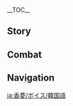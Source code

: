 {{CharacterTabs}}
{{LanguageTabs}}
__TOC__
==Story==
{{VO/Story
|character           = Xiangling
|language            = ko
|name                = 향릉

<!-- Hello -->
|vo_01_01_title      = 첫 만남…
|vo_01_01_subtitle   = Hello
|vo_01_01_file       = VO_{language}{character} Hello.ogg
|vo_01_01_tx         = 난 리월에서 온 요리사 향릉이야! 다양한… 다양한 요리가 내 특기지. 연습을 많이 했는데도 긴장되네, 헤헤
|vo_01_01_rm         = Nan Riworeseo on yorisa Hyangreung'iya! Dayanghan, dayanghan yo... yoriga nae teukgiji, yeonseubeul mani haetneundedo ginjangdoene, hehe

<!-- Chats -->
|vo_02_01_title      = 잡담・간식
|vo_02_01_subtitle   = Chat: Snacks
|vo_02_01_file       = VO_{language}{character} Chat - Snacks.ogg
|vo_02_01_tx         = 디저트 먹고 좀 쉴래? 한 소쿠리 준비했다구~
|vo_02_01_rm         = 
|vo_02_02_title      = 잡담・화염 슬라임
|vo_02_02_subtitle   = Chat: Pyro Slime
|vo_02_02_file       = VO_{language}{character} Chat - Pyro Slime.ogg
|vo_02_02_tx         = 매운맛이 좋을까… 갈릭맛이 좋을까?
|vo_02_02_rm         = Maeunmasi joeulkka... gallikmasi joeulkka?
|vo_02_03_title      = 잡담・식자재 찾기
|vo_02_03_subtitle   = Chat: Looking for Food
|vo_02_03_file       = VO_{language}{character} Chat - Looking for Food.ogg
|vo_02_03_tx         = 심심하니 같이 식자재나 찾아보자!
|vo_02_03_rm         = simsimhani gachi sikjajaena chajaboja!

<!-- Weather -->
|vo_03_01_title      = 비가 올 때・무드
|vo_03_01_subtitle   = When It Rains: Attitude
|vo_03_01_file       = VO_{language}{character} When It Rains - Attitude.ogg
|vo_03_01_tx         = 흐음, 난 비오는 날 별로 안 좋아해
|vo_03_01_rm         = Heueum, nan bioneun nal byeollo an joahae
|vo_03_02_title      = 비가 올 때・부주의
|vo_03_02_subtitle   = When It Rains: Negligence
|vo_03_02_file       = VO_{language}{character} When It Rains - Negligence.ogg
|vo_03_02_tx         = 가만… 널어놓은 옷이 있었나…
|vo_03_02_rm         = Gaman... neoreonoeun osi isseotna...
|vo_03_03_title      = 비가 그친 후…
|vo_03_03_subtitle   = After the Rain
|vo_03_03_file       = VO_{language}{character} After the Rain.ogg
|vo_03_03_tx         = 가자 가자, 송이버섯 찾으러 가자
|vo_03_03_rm         = Gaja gaja, song'ibeoseot chajeureo gaja
|vo_03_04_title      = 바람이 불 때…
|vo_03_04_subtitle   = When It's Windy
|vo_03_04_file       = VO_{language}{character} When It's Windy.ogg
|vo_03_04_tx         = 슬라임은 이런 날씨를 가장 좋아해. 그러니 이 틈에 왕창 잡자! 내가 슬라임 빙수 해줄게!
|vo_03_04_rm         = Seullaimeun ireon nalssireul gajang joahae. Geureoni i teume wangchang japja! Naega seullaim bingsu haejulge!

<!-- Greetings -->
|vo_04_01_title      = 아침 인사…
|vo_04_01_subtitle   = Good Morning
|vo_04_01_file       = VO_{language}{character} Good Morning.ogg
|vo_04_01_tx         = 마침 잘 왔어! 같이 식자재나 찾으러 갈래?
|vo_04_01_rm         = Machim jal wasseo! Gachi sikjajaena chajeureo gallae?
|vo_04_02_title      = 점심 인사…
|vo_04_02_subtitle   = Good Afternoon
|vo_04_02_file       = VO_{language}{character} Good Afternoon.ogg
|vo_04_02_tx         = 점심 식사 준비됐어. 어서 와! 늦으면 없다구
|vo_04_02_rm         = 
<!--Jeomsimsiksa junbidwaesseo, eoseo wa! Ehyo... neujeumyeon eopdago-->
|vo_04_03_title      = 저녁 인사…
|vo_04_03_subtitle   = Good Evening
|vo_04_03_file       = VO_{language}{character} Good Evening.ogg
|vo_04_03_tx         = 야식 먹게? 숯불 바위도마뱀구이를 만들고 있었어. 빤히 보지만 말고 어서 먹어봐!
|vo_04_03_rm         = 
<!--Yasik meokge? Sutbul bawidomabaemguireul mandeulgo isseosseo. Ei, ppanhi bojiman malgo eoseo meogeobwa!-->
|vo_04_04_title      = 굿나잇…
|vo_04_04_subtitle   = Good Night
|vo_04_04_file       = VO_{language}{character} Good Night.ogg
|vo_04_04_tx         = 너… 나 몰래 맛있는 음식 먹으려는 건 아니지? 아, 쉬고 있었구나…. 그럼 잘 자
|vo_04_04_rm         = 
<!--Neo... na mollae masinneun eumsik meogeuryeoneun geon aniji? A, swigo isseotguna... Hehe, geureom jal ja-->

<!-- About -->
|vo_05_01_title      = 향릉 자신에 대해…
|vo_05_01_subtitle   = About {character}
|vo_05_01_file       = VO_{language}{character} About {character}.ogg
|vo_05_01_tx         = 몬드성의 드래곤을 봤어? 얼마나 커? 와, 정말이야? 드래곤으로 스테이크를 만든다면&mdash;&mdash;얼마나 근사할까!
|vo_05_01_rm         = Mondeuseong-ui deuraegoneul bwasseo? Eolmana keo? Wa, jeongmariya? Deuraegoneuro seuteikeureul mandeundamyeon&mdash;eolmana geunsahalkka!

<!-- About Us -->
|vo_06_01_title      = 우리에 대해・장점
|vo_06_01_subtitle   = About Us: Strengths
|vo_06_01_file       = VO_{language}{character} About Us - Strengths.ogg
|vo_06_01_tx         = 길찾기보다 요리를 훨씬 잘하지만… 에라, 모르겠다, 외출할 때 날 부르면 분명 문제없어!
|vo_06_01_rm         = Gilchatgiboda yorireul hwolssin jalhajiman... era, moreugetta. Oechulhal ttae nal bureumyeon bunmyeong munjeeopsseo!
|vo_06_02_title      = 우리에 대해・새로운 지식
|vo_06_02_subtitle   = About Us: New Knowledge
|vo_06_02_file       = VO_{language}{character} About Us - New Knowledge.ogg
|vo_06_02_tx         = 널 알고 나서부터 요리 외의 지식을 많이 알게 된 것 같아. 응? 음… 예를 들면 어떤 게 있냐고? 으… 음… 갑자기 물어보니까 생각이 잘 안 나네. 됐어 됐어, 나 원래 그런 거 잘 못 해. 그냥 새로운 요리나 좀 해줄게!
|vo_06_02_rm         = 
<!--Neol algonaseobuteo yori oeui jisigeul mani algedoen geot gata, eng? Eng?... Ige da museun jilmunirani? Eung... eung... gapjagi geureoke mureoboni saenggagi jal an nane, dwaesseo dwaesseo, na wonrae geureon geo jal motae, geunyang saeroun yorina jom haejulge!-->

<!-- Miscellany I -->
|vo_07_01_title      = 「신의 눈」에 대해…
|vo_07_01_subtitle   = About the [[Vision]]
|vo_07_01_file       = VO_{language}{character} About the Vision.ogg
|vo_07_01_tx         = 어떤 때라도 난 모든 사람이 좋아하는 요리를 만들 수 있어. 신도 이게 정확한 일인 걸 알고 계셔서 대사부께도 없는 신의 눈을 내게 주셨잖아…. 뭐라고 해야 하나. 아, 그래! 격려의 차원으로!
|vo_07_01_rm         = Eotteon ttaerado nan modeun sarami joahaneun yorireul mandeul su isseo. Sindo ige jeonghwakhan irin geol algo gyesyeoseo daesabukkedo eomneun Sin-ui Nuneul naege jusyeotjana... Mworago haeya hana. A, geurae! Gyeokryeo-ui chawoneuro!
|vo_07_02_title      = 하고 싶은 이야기…
|vo_07_02_subtitle   = Something to Share
|vo_07_02_file       = VO_{language}{character} Something to Share.ogg
|vo_07_02_tx         = 배탈이 났다면 예상꽃 차를 마시면 돼! 엥? 나도 이 정도는 알고 있다구!
|vo_07_02_rm         = 
|vo_07_03_title      = 흥미있는 일…
|vo_07_03_subtitle   = Interesting Things
|vo_07_03_file       = VO_{language}{character} Interesting Things.ogg
|vo_07_03_tx         = 나 양파 좋아해! …양파를 썰며 울지 않는 법을 수십 가지 시험해봤는, 하나도 안 통하더라. 하지만 그래도 양파가 너무 좋아!
|vo_07_03_rm         = Na yangpa joahae! ...Yangpareul sseolmyeo ulji anneun beobeul susip gaji siheomhaebwatneunde, hanado an tonghadeora. Hajiman geuraedo yangpaga neomu joa!

<!-- About Others -->
|vo_08_01_title      = 백출에 대해…
|vo_08_01_subtitle   = About [[Baizhu]]
|vo_08_01_file       = VO_{language}{character} About Baizhu.ogg
|vo_08_01_tx         = 안개꽃 향기가 나! 음~ 백 선생님 냄새, 백 선생님이 진찰하러 온 거야? 어디가 아픈 거야? 어지러워 아니면 위통? 목이 따끔거리니? 기력이 없어? 아… 아픈 게 아니구나, 다행이다. 아프면 백 선생님이 엄청나게 쓴 약을 지어주신다구
|vo_08_01_rm         = Angaekkot hyanggiga na! Eum~ Baek seonsaengnim naemsae, Baek seonsaengnimi jinchalhareo on geoya? Eodiga apeun geoya? Eojireowo animyeon witong? Mogi ttakkeumgeorini? Giryeogi eopsseo? A... apeun ge aniguna, dahaeng'ida. Apeumyeon Baek seonsaengnimi eomcheongnage sseun yageul jieojusindagu

|vo_08_02_title      = 응광에 대해…
|vo_08_02_subtitle   = About [[Ningguang]]
|vo_08_02_file       = VO_{language}{character} About Ningguang.ogg
|vo_08_02_tx         = 방금 그분 「천권」님이네…. 흠, 이리 가까이 와봐, 좀 더! 천권님은 아주 무시무시한 분이야. 항구에서 일어나는 일은 전부 다 아셔. 그러니까 그분의 눈에 띄지 않게 조심해…
|vo_08_02_rm         = 
<!--O! Banggeum geubun Cheongwon nimine... Heum, iri gakkai wabwa, jom deo, Cheongwon imeun aju musimusihan buniya, hanggueseo ireonaneun ireun jeonbu da asyeo, geureonikka geubun-ui nune ttuiji anke josimhae...-->

|vo_08_03_title      = 호두에 대해…
|vo_08_03_subtitle   = About [[Hu Tao]]
|vo_08_03_file       = VO_{language}{character} About Hu Tao.ogg
|vo_08_03_tx         = 음, 너도 호두한테 당했어? 그 애는 항상 방심한 틈에 뒤로 숨어서 이렇게 갑자기 등을 때리지, 헤헤헤 웃으면서! 흥, 난 너무 마음이 넓어. 매번 그 아이가 주는 매화떡에 홀랑 넘어가 다 받아준다니까
|vo_08_03_rm         = 
<!--Eum, neodo hudohante danghaesseo? Geu aeneun hangsang bangsimhan teume dwiro sumeoseo ireoke gapjagi deung'eul ttaeriji, hehehe useumyeonseo, heung, na neomu maeumi neolbeo, maebeon geu aiga juneun maehwatteoge hollang neomeogaseo da badajujana-->

|vo_08_04_title      = 디오나에 대해…
|vo_08_04_subtitle   = About [[Diona]]
|vo_08_04_file       = VO_{language}{character} About Diona.ogg
|vo_08_04_tx         = 샘물 마을의 디오나! 아아, 디오나가 특별한 맛의 술을 만들 수 있다고 해서 일부러 찾아가 본 적이 있어! 술 만드는 비법을 요리에 접목할 수 있다면, 맛있는 요리를 만들어 낼 수 있을지도 몰라. 하지만, 그녀가 내게 준 맥주 중에 도마뱀 꼬리를 담그거나, 민들레술에 작은 훈제 생선을 넣거나한 비법으로 만든 술은… 맛이 별로였어. ㅠ ㅠ, 역시 믿을 건 자신뿐인 건가?
|vo_08_04_rm         = 
<!--Saemmul maeul-ui Diona! Aa, Dionaga teukbyeolhan masui sureul mandeul su itdago haeseo ilbureo chajaga bon jeokdo isseo! Sul mandeneun bibeobeul yorie jeopmokhal su itdamyeon, masitneun yorireul mandeureo naelsu isseuljido molla. Hajiman, geunyeoga naege jun maekjue domabaem kkorireul damgeugeona, mindeullesure jageun hunje saengseoneul neotgeona... han bibeobeuro mandeun sureun masi byeolloyeosseo... Yeoksi mideul geon jasinppunin geonga?-->

|vo_08_05_title      = 북두에 대해…
|vo_08_05_subtitle   = About [[Beidou]]
|vo_08_05_file       = VO_{language}{character} About Beidou.ogg
|vo_08_05_tx         = 북두 언니는 사람이 정말 좋아! 언니를 따라 항해에 나가면 매번 신선한 식재료를 많이 잡을 수 있어! 문어발은 국을 끓일 때 가장 좋고, 해초는 데친 후 고추로 잘 무쳐야 해. 헤헤, 북두 언니뿐만 아니라 「남십자」 선원들도 내가 만든 요리를 아주 좋아한다구
|vo_08_05_rm         = 

|vo_08_06_title      = 종려에 대해…
|vo_08_06_subtitle   = About [[Zhongli]]
|vo_08_06_file       = VO_{language}{character} About Zhongli.ogg
|vo_08_06_tx         = 까다로운 손님도 많았지만, 맛에 일가견이 있고 또 한 마디로 정곡을 찌를 수 있는 사람은 정말 종려 선생님밖에 없어! 그날 내가 올린 첫 번째 요리는 「소금 두부」였는데, 한 입 먹어보더니 무슨 소금을 썼냐고 물었어. 그리고 「고운각 근해에서 정제한 해염을 써봐. 그 식감으로 두부는 더욱 신선한 맛을 낼 거야.」 그렇게 해봤는데 맛이 정말 많이 달라졌어. 어때, 그는 정말 대단하지?
|vo_08_06_rm         = 
<!--Kkadaroun sonnimdo manatjiman, mase ilgagyeoni itgo tto han madiro jeonggogeul jjireul su inneun sarameun jeongmal Jongryeo seonsaengnimbakke eopsseo! Geu nal naega ollin cheot beonjjae yorineun "Sogeum Dubu"yeotneunde, han ipman meogeotdeoni museun sogeumeul sseotnyago mureosseo, geurigo "Goungak geunhaeeseo jeongjehan haeyeomeul sseobwa, geu sikgameuro dubuneun deouk sinseonhan maseul nael geoya". Geureoke haebwatneunde masi jeongmal mani dallajyeosseo. Eottae, geuneun jeongmal daedanhaji!-->

|vo_08_07_title      = 중운에 대해…
|vo_08_07_subtitle   = About [[Chongyun]]
|vo_08_07_file       = VO_{language}{character} About Chongyun.ogg
|vo_08_07_tx         = 중운, 그는 항상 행추와 「만민당」에 밥 먹으러 오는데… 음, 아니, 행추에게 끌려온다고 할까? 하지만 중운은 뜨거운 음식을 먹지 않아. 뜨거운 음식이 상에 오를 때마다 행추는 공손하게 「잘 먹겠습니다」라고 말하고는 젓가락을 들어 요리의 맛에 대해 일일이 평가하기 시작하는데, 그의 칭찬을 듣고 나도 달려가서 먹어보고 싶을 정도라구! 네가 중운의 그 눈빛을 못 봐서 아쉽구나, 하하하. 꽤 재밌어, 그 둘은
|vo_08_07_rm         = 
<!--Jung'un, geuneun hangsang Haengchuwa "Manmindang"e bapmeogeuro oneunde... eum, ani, Haengchuege kkeullyeoondago halkka? Hajiman Jung'uneun tteugeoun eumsigeul meokji ana. Tteugeoun eumsigi sang'e oreul ttaemada Haengchuneun gongsonhage "Sillyehammida"rago malhagoneun, jeotgarageul deureo yori-ui mase daehae iriri pyeonggahagi sijakhaneunde, geu-ui chingchaneul deutgo nado dallyeogaseo meogeobogo sipeul jeongdoragu! Nega Jung'un-ui geu nunbicheul mot bwaseo aswipguna, hahaha. Kkwae jaemisseo, geu dureun-->

|vo_08_08_title      = 감우에 대해…
|vo_08_08_subtitle   = About [[Ganyu]]
|vo_08_08_file       = VO_{language}{character} About Ganyu.ogg
|vo_08_08_tx         = 감우? 음… 아아, 알겠다. 그 채식주의자 손님! 「만민당」에 왔던 적이 많진 않은데, 항상 구석에서 혼자 조용히 먹더라고. 혼자 외롭게 먹는 모습이 너무 불쌍해서 항상 음식을 좀 더 많이 퍼주는데, 그걸 전부 다 먹을 줄이야! 역시 사람은 외모로 판단하면 안 돼
|vo_08_08_rm         = Gamu? Eum... aa, algetta. Geu chaesikjuuija sonnim! "Manmindang"e watdeon jeogi manchin aneunde, hangsang guseogeseo honja joyonghi meokdeorago. Honja oeropge meokneun moseubi neomu bulssanghaeseo hangsang eumsigeul jom deo mani peojuneunde, geugeol jeonbu da meogeul juriya! Yeoksi sarameun oemoro pandanhamyeon an dwae

|vo_08_09_title      = 요요에 대해…
|vo_08_09_subtitle   = About [[Yaoyao]]
|vo_08_09_file       = VO_{language}{character} About Yaoyao.ogg
|vo_08_09_tx         = 헤헤, 요요는 내 자랑스러운 후배야! 근데 요즘엔 「만민당」에 놀러 오지 않네. 큰 사부님이 걱정하시는 모양이야…. 흥, 운래 문어를 생으로 먹으면 얼마나 맛있는데, 요요는 먹지도 못하게 하고 큰 사부님까지 불러서 날 혼나게 했어. 으… 어쩔 땐 누가 선배인지 모르겠다니까
|vo_08_09_rm         = 
<!--Hehe, Yoyoneun nae jarangseureoun hubaeya! Geunde yojeumen "Manmindang"e nolleo oji anne. Sabunimi geokjeonghasineun moyang'iya... Heung, unrae muneoreul saeng'euro meogeumyeon eolmana masinneunde, Yoyoneun meokjido motage hago sabunimkkaji bulleoseo nal honnage haesseo. Eu... eojjeol ttaen nuga seonbaeinji moreugettanikka-->

|vo_08_10_title      = 신염에 대해…
|vo_08_10_subtitle   = About [[Xinyan]]
|vo_08_10_file       = VO_{language}{character} About Xinyan.ogg
|vo_08_10_tx         = 신염은 「만민당」에 야식을 먹으러 자주 와! 행추나 중운은 못 먹는 신제품을 신염은 주저하지 않고 먹어버린다니까…. 게다가 8할 이상의 확률로 맛있어해! 진짜 괜찮은 사람이야
|vo_08_10_rm         = Sinyeomeun "Manmindang"e yasigeul meogeureo jaju wa! Haengchuna Jung'uneun mot meokneun sinjepumeul Sinyeomeun jujeohaji anko meogeobeorindanikka... Gedaga palhal isang-ui hwakryullo masisseohae! Jinjja gwaenchaneun saramiya

|vo_08_11_title      = 야란에 대해…
|vo_08_11_subtitle   = About [[Yelan]]
|vo_08_11_friendship = 4
|vo_08_11_file       = VO_{language}{character} About Yelan.ogg
|vo_08_11_tx         = 야란 언니? 당연히 기억하지. 처음 만났을 때 담백한 요리를 좋아할 거라고 생각했는데, 지금까지 내가 본 손님 중에서 매운 걸 제일 잘 먹는 사람이었어! 요리의 매운맛이 부족하다면서 절운고추를 그냥 씹어먹더라니까! 진짜 대단해
|vo_08_11_rm         = Yaran eonni? Dang'yeonhi gieokhaji. Cheoeum mannasseul ttae dambaekham yorireul joahal georago saenggakhaenneunde, jigeumkkaji naega bon sonnim jung'eseo maeun geol jeil jal meokneun saramieosseo! Yori-ui maeunmasi bujokhadamyeonseo jeorungochureul geunyang ssibeomeokdeoranikka! Jinjja daedanhae

|vo_08_12_title      = 가명에 대해…
|vo_08_12_subtitle   = About [[Gaming]]
|vo_08_12_friendship = 4
|vo_08_12_file       = VO_{language}{character} About Gaming.ogg
|vo_08_12_tx         = 난 가명이 온다는 소식을 들으면 매운 음식을 헹궈 먹을 수 있도록 찻물을 잔뜩 우려놓곤 해. 안 매운맛으로 만들어 주겠다고 제안한 적도 있는데, 오리지널이 좋다면서 거절하더라고…. 응, 물론 빈말은 아닐 거야. 진정한 식객의 눈빛은 딱 보면 알 수 있거든! 헤헤, 그렇다면 당연히 원하는 방식대로 먹게 해줘야지!
|vo_08_12_rm         = 

|vo_08_13_title      = 남연에 대해…
|vo_08_13_subtitle   = About [[Lan Yan]]
|vo_08_13_friendship = 4
|vo_08_13_file       = VO_{language}{character} About Lan Yan.ogg
|vo_08_13_tx         = 누룽지가 엄청 좋아해! 처음 만났을 때부터 계속 악수를 하는데, 누가 보면 오랜 친구인 줄 알았을 거야! 난 벌써 남 사부랑 같이 곤충도 잡고, 야생 버섯도 채집하기로 약속했어. 헤헤, 새 요리가 완성되면 꼭 먹으러 와!
|vo_08_13_rm         = 

<!-- More About -->
|vo_09_01_title      = 향릉에 대해 알기・첫 번째
|vo_09_01_subtitle   = More About {character}: I
|vo_09_01_file       = VO_{language}{character} More About {character} - 01.ogg
|vo_09_01_tx         = 비둘기꼬치 좀 먹을래? 먹어봐~ 나만의 비법으로 만들어서 다른 집과는 완전히 달라!
|vo_09_01_rm         = Bidulgikkochi jom meogeullae? Meogeobwa~ Naman-ui bibeobeuro mandeureoseo dareun jipgwaneun wanjeonhi dalla!
|vo_09_02_title      = 향릉에 대해 알기・두 번째
|vo_09_02_subtitle   = More About {character}: II
|vo_09_02_file       = VO_{language}{character} More About {character} - 02.ogg
|vo_09_02_tx         = 사부님이 가르쳐주신 창법인데, 대단하지? 배우고 싶으면 알려줄게! 하지만 그것보다… 요리를 배운다면 좋을 텐데! 내 스킬과 레시피는 널리 전파할 가치가 있다고!
|vo_09_02_rm         = 
<!--Sabunimi gareuchyeojusin changbeobinde, daedanhaji? Baeugo sipeumyeon allyeojulge! Hajiman geugeotboda... yorireul baeundamyeon joeul tende! Nae seukilgwa resipineun neolli jeonpadoel gachiga itdago!-->
|vo_09_03_title      = 향릉에 대해 알기・세 번째
|vo_09_03_subtitle   = More About {character}: III
|vo_09_03_file       = VO_{language}{character} More About {character} - 03.ogg
|vo_09_03_tx         = 소원이 뭐냐고? 물론 새로운 요리 계보 개발이지! 리월 요리는 너무 제한적이야, 물론 매운맛이 가장 중요해! 지금 당장 누룽지 고추볶음을 만들어줄게!
|vo_09_03_rm         = Sowoni mwonyago? Mullon sareorun yori gyebo gaebariji! Riwol yorineun neomu jehanjeogiya, mullon maeunmasi gajang jung'yohae1 Jigeum dangjang nurungji gochubokkeumeul mandeureojulge!
|vo_09_04_title      = 향릉에 대해 알기・네 번째
|vo_09_04_subtitle   = More About {character}: IV
|vo_09_04_file       = VO_{language}{character} More About {character} - 04.ogg
|vo_09_04_tx         = 내 요리 솜씨에 껌뻑 죽겠지~? 내가 고심하여 개발한 새 요리&mdash;&mdash;무지개크리스탈 파이를 맛볼 때야. 자, 이 얇은 계란피로 싼 붉은색 다람쥐햄, 주황색 당근, 노란색 태양개구리고기, 녹색 통통 연꽃, 파란색 나비 날개… 어라? 먹기 싫어?
|vo_09_04_rm         = 
<!--Eum! Nae yori somssie kkeomppeok jukkejji~? Naega gosimhayeo gaebalhan sae yori&mdash;mujigaekeuriseutal paireul matbol ttaeya, ja, i yalbeun gyeranpiro ssan bulgeunsaek daramjwihaem, juhwangsaek danggeun, noransaek taeyanggaegurigogi, noksaek tongtong yeonkkot, paransaek nabi nalgae... Eora? Meokgi sireo?-->
|vo_09_05_title      = 향릉에 대해 알기・다섯 번째
|vo_09_05_subtitle   = More About {character}: V
|vo_09_05_file       = VO_{language}{character} More About {character} - 05.ogg
|vo_09_05_tx         = 최근에 골치 아픈 일이 있어. 분명 예전에는 푹 자면 좋아졌는데, 이건 내 스타일이 아니야. 안 되겠어! 아무래도 머리가 좋은 네가 생각해봐! 음… 네게 새로 개발한 요리를 맛보여주려고 했는데, 네가 먹고 배탈이 나면 속상할 것 같다는 생각이 자꾸 들어. 이, 이걸 어쩌면 좋을까?
|vo_09_05_rm         = 
<!--Jal moreugettan mariji... Bunmyeong yejeoneneun puk jamyeon joajyeonneunde, igeon nae seutairi aniya, an doegesseo! Amuraedo meoriga joeun nega saenggakhaebwa! Eum... nege saero gaebaran yorireul matboyeojuryeogo haneunde, nega meokgo baetari namyeon soksanghal geot gattaneun saenggagi jakku deureo. I, igeol eojjeomyeon joeulkka?-->

<!-- Miscellany II -->
|vo_10_01_title      = 향릉의 취미…
|vo_10_01_subtitle   = {character}'s Hobbies
|vo_10_01_file       = VO_{language}{character} Hobbies.ogg
|vo_10_01_tx         = 잘 봐! 이렇게 기름을 달군 다음 수정 나비의 날개 비늘을 제거하고 솥에 넣어 튀겨…. 야, 가지 마, 진짜 맛있다구!
|vo_10_01_rm         = Jal bwa! Ireoke gireumeul dalgun sujeong nabi-ui nalgae bineureul jegeohago soche neoeo twigyeo... Ya, gaji ma, jinjja masittagu!
|vo_10_02_title      = 향릉의 고민…
|vo_10_02_subtitle   = {character}'s Troubles
|vo_10_02_file       = VO_{language}{character} Troubles.ogg
|vo_10_02_tx         = 우, 슬라임 버섯찜이 하나도 안 팔렸어, 비주얼이 별로인가? 맛은 죽여주는데…
|vo_10_02_rm         = U, seullaim beoseotjjimi hanado an pallyeosseo, bijueori byeolloinga? Maseun jugyeojuneunde...
|vo_10_03_title      = 좋아하는 음식…
|vo_10_03_subtitle   = Favorite Food
|vo_10_03_file       = VO_{language}{character} Favorite Food.ogg
|vo_10_03_tx         = 좋아하는 음식? 물론 아직 무슨 맛일지 모를 새 요리지! 엥, 이런 대답이 영악한가? 음, 진심인데
|vo_10_03_rm         = 
<!--Joahaneun eumsik? He, mullon ajik museun masilji moreul sae yoriji! Eng, ireon daedabi yeong'akhanga? Eum, jinsiminde-->
|vo_10_04_title      = 싫어하는 음식…
|vo_10_04_subtitle   = Least Favorite Food
|vo_10_04_file       = VO_{language}{character} Least Favorite Food.ogg
|vo_10_04_tx         = 난 음식에 편견을 갖지 않아! 요리법이 맞지 않았을 뿐이지 불합격 음식은 없어!
|vo_10_04_rm         = Nam eumsige pyeongyeoneul gatji ana! Yoribeobi matji anasseul ppuniji bulhapgyeok eumsigeul eopsseo!

<!-- Receiving a Gift -->
|vo_11_01_title      = 선물 획득・첫 번째
|vo_11_01_subtitle   = Receiving a Gift: I
|vo_11_01_file       = VO_{language}{character} Receiving a Gift - 01.ogg
|vo_11_01_tx         = 우와, 이게 바로… 「삐카」한 맛!
|vo_11_01_rm         = Uwa, ige baro... "Ppika"han mat!
|vo_11_02_title      = 선물 획득・두 번째
|vo_11_02_subtitle   = Receiving a Gift: II
|vo_11_02_file       = VO_{language}{character} Receiving a Gift - 02.ogg
|vo_11_02_tx         = 응응, 너 요리에 일가견 있네. 다음엔 내 실력도 보여줄게
|vo_11_02_rm         = Eungeung, neo yorie ilgagyeon inne. Daeumen nae sillyeokdo boyeojulge
|vo_11_03_title      = 선물 획득・세 번째
|vo_11_03_subtitle   = Receiving a Gift: III
|vo_11_03_file       = VO_{language}{character} Receiving a Gift - 03.ogg
|vo_11_03_tx         = 조리 방법의 문제인가? 어딘가 좀 이상한 것 같아…
|vo_11_03_rm         = Jori bangbeop-ui munjeinga? Eodinga jom isanghan geot gata...

<!-- Birthday -->
|vo_12_01_title      = 생일…
|vo_12_01_subtitle   = Birthday
|vo_12_01_file       = VO_{language}{character} Birthday.ogg
|vo_12_01_tx         = 아, 여기 있었구나! 어서 와, 널 위해 한 상 차렸다구! 헤헤, 칭찬은 나중에 듣기로 하고 우선 먹어봐!
|vo_12_01_rm         = A, yeogi isseotguna! Eoseo wa, neol wihae han sang charyeotdagu! Hehe, chingchaneun najung'e deutgiro hago useon meogeobwa!

<!-- Feelings About Ascension -->
|vo_13_01_title      = 돌파의 느낌・기
|vo_13_01_subtitle   = Feelings About Ascension: Intro
|vo_13_01_file       = VO_{language}{character} Feelings About Ascension -  01.ogg
|vo_13_01_tx         = 후아~! 상쾌해! 온몸에 힘이 넘쳐!
|vo_13_01_rm         = Hua~! Sangkwaehae! Onmome himi neomchyeo!
|vo_13_02_title      = 돌파의 느낌・승
|vo_13_02_subtitle   = Feelings About Ascension: Building Up
|vo_13_02_file       = VO_{language}{character} Feelings About Ascension -  02.ogg
|vo_13_02_tx         = 헤이, 하! 좋아! 야생 동물을 일격에 기절시킬 수 있겠어…. 식자재의 신선도를 보장하지!
|vo_13_02_rm         = Hei, ha! Joa! Yasaeng dongmureul ilgyeoge gijeolsikil su itgesseo... Sikjajae-ui sinseondoreul bojanghaji!
|vo_13_03_title      = 돌파의 느낌・전
|vo_13_03_subtitle   = Feelings About Ascension: Climax
|vo_13_03_file       = VO_{language}{character} Feelings About Ascension -  03.ogg
|vo_13_03_tx         = 이런 힘이 있다면…드디어…. 안돼. 벌써 침이 고이잖아!
|vo_13_03_rm         = Ireon himi itdamyeon... deudieo... Andwae. Beolsseo chimi goijana!
|vo_13_04_title      = 돌파의 느낌・결
|vo_13_04_subtitle   = Feelings About Ascension: Conclusion
|vo_13_04_file       = VO_{language}{character} Feelings About Ascension -  04.ogg
|vo_13_04_tx         = 대사부께서 「100%의 요리를 만들려면 120%의 열정을 쏟아야 한다」고 하셨어. 난 알아! 오늘 여기까지 올 수 있었던 건 네가 120%의 열정으로 내 연습에 함께했기 때문이야. 응, 그럼 나도 더 큰… 더 큰 열정으로 네게 보답해야지!
|vo_13_04_rm         = Daesabukkeseo "Baekpeosenteu-ui yorireul mandeullyeomyeon baegisip'peosenteu-ui yeoljeong'eul ssodaya handa"go hasyeosseo. Nan ara! Oneul yeogikkaji ol su isseotdeon geon nega baegisip'peosenteu-ui yeoljeong'euro nae yeonseube hamkkehaetgi ttaemuniya. Eung, geureom nado deo keun... deo keun yeoljeong'euro nege bodapaeyaji!
}}

==Combat==
{{Combat VO
|character           = Xiangling
|language            = ko

<!-- Elemental Skill -->
|skill_1_tx          = 누룽지야, 불을 뿜어라!
|skill_1_rm          = Nurungjiya, bureul ppumeora!
|skill_2_tx          = 뜨끈뜨끈하지
|skill_2_rm          = Tteukkeuntteukkeunhaji
|skill_3_tx          = 끓었네, 끓었어!
|skill_3_rm          = Kkeureonne, kkeureosseo!

<!-- Elemental Burst -->
|burst_1_tx          = 으음… 합!
|burst_1_rm          = Eueum... hap!
|burst_2_tx          = 말이 안 통하면 패버려~
|burst_2_rm          = Mari an tonghamyeon paebeoryeo~
|burst_3_tx          = 사부의 창술을 감상하라고!
|burst_3_rm          = Sabu-ui changsureul gamsangharago!

<!-- Sprint Start -->
|sprint-s_1_tx       = 달리기 시합하자!
|sprint-s_1_rm       = Dalligi sihapaja!
|sprint-s_2_file     = Sprint Start 02,Sprint Start 03,Sprint Start 04

<!-- Sprint End -->
|sprint-e_1_tx       = 하, 숨이 차네…
|sprint-e_1_rm       = Ha, sumi chane...

<!-- Deploying Wind Glider -->
|glider_1_file       = Deploying Wind Glider 01,Deploying Wind Glider 02,Deploying Wind Glider 03

<!-- Opening Treasure Chest -->
|chest_1_tx          = 새로운 식자재다!
|chest_1_rm          = Saeroun sikjajaeda!
|chest_2_tx          = 풍년이야! 풍년!
|chest_2_rm          = Pungnyeoniya! Pungnyeon!
|chest_3_tx          = 알뜰살뜰하게 사용할게!
|chest_3_rm          = Altteulsaltteulhage sayonghalge!

<!-- Low HP -->
|low-hp_1_tx         = 오늘 식자재 무시무시하네
|low-hp_1_rm         = Oneul sikjajae musimusihane
|low-hp_2_tx         = 아야, 아파아파…
|low-hp_2_rm         = Aya, apaapa...
|low-hp_3_tx         = 내가 엄청난 녀석을 건드린 건가?
|low-hp_3_rm         = Naega eomcheongnan nyeoseogeul geondeurin geonga?

<!-- Ally Low HP -->
|ally-low-hp_1_tx    = 서두르지 마, 잠시 쉬었다가 다시 붙을까?
|ally-low-hp_1_rm    = Seodureuji ma, jamsi swieottaga dasi buteulkka?
|ally-low-hp_2_tx    = 어서 돌아와!
|ally-low-hp_2_rm    = Eoseo dorawa!

<!-- Fallen -->
|fallen_1_tx         = 망했다…
|fallen_1_rm         = Manghaetta...
|fallen_2_tx         = 갑자기… 너무 목이 말라…
|fallen_2_rm         = Gapjagi... neomu mogi malla...
|fallen_3_tx         = 네 발목을… 잡은 건 아니겠지…?
|fallen_3_rm         = Ne balmogeul... jabeun geon anigejji...?

<!-- Light Hit Taken -->
|hit-l_1_file        = Light Hit Taken 02
|hit-l_1_tx          = 때리지 마…
|hit-l_1_rm          = Ttaeriji ma...
|hit-l_2_file        = Light Hit Taken 01,Light Hit Taken 03,Light Hit Taken 04,Light Hit Taken 05,Light Hit Taken 06

<!-- Heavy Hit Taken -->
|hit-h_1_tx          = 사람 살려, 식자재가 사람을 때리네!
|hit-h_1_rm          = 
<!--Sallyeojwo, sikjajaega sarameul ttaerine!-->
|hit-h_2_tx          = 진짜 아파…
|hit-h_2_rm          = Jinjja apa...
|hit-h_3_file        = Heavy Hit Taken 03,Heavy Hit Taken 04,Heavy Hit Taken 05,Heavy Hit Taken 06

<!-- Joining Party -->
|join_1_tx           = 조미료도 다 챙겼어!
|join_1_rm           = Jomiryodo da chaenggyeosseo!
|join_2_tx           = 창은 갈아놨어!
|join_2_rm           = Chang'eun garanwasseo!
|join_3_tx           = 더는 못 기다려!
|join_3_rm           = Deoneun mot gidaryeo!

<!-- Character Idles -->
|idle_1_file         = Standby 01, Standby 02

<!-- Light Attack -->
|atk-l_1_file        = Light Attack 01,Light Attack 02,Light Attack 03,Light Attack 04,Light Attack 05,Light Attack 06,Light Attack 07

<!-- Mid Attack -->
|atk-m_1_file        = Mid Attack 01,Mid Attack 02

<!-- Heavy Attack -->
|atk-h_1_file        = Heavy Attack 01,Heavy Attack 02,Heavy Attack 03

<!-- Climbing -->
|climb_1_file        = Climbing 01,Climbing 02,Climbing 03,Climbing 04,Climbing 05

<!-- Jumping -->
|jump_1_file         = Jumping 01,Jumping 02,Jumping 03,Jumping 04,Jumping 05
}}

<!--
Copy paste the following line in any section that does not have any voice files, change the X for the section's title:
'''Xiangling does not feature any X Voice-Overs'''
-->

==Navigation==
{{Character Navbox|VO-KO}}

[[ja:香菱/ボイス/韓国語]]